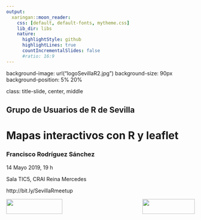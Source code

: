 ```yaml
---
output:
  xaringan::moon_reader:
    css: [default, default-fonts, mytheme.css]
    lib_dir: libs
    nature:
      highlightStyle: github
      highlightLines: true
      countIncrementalSlides: false
      #ratio: 16:9
---
```



background-image: url("logoSevillaR2.jpg")
background-size: 90px
background-position: 5% 20%

class: title-slide, center, middle



## Grupo de Usuarios de R de Sevilla


# Mapas interactivos con R y leaflet


### Francisco Rodríguez Sánchez


14 Mayo 2019, 19 h


Sala TIC5, CRAI Reina Mercedes


http://bit.ly/SevillaRmeetup



<img align="left" src="logoRConsortium.png" height="40" width="150"/>
<img align="right" src="logoDSC.png" height="40" width="140"/>


